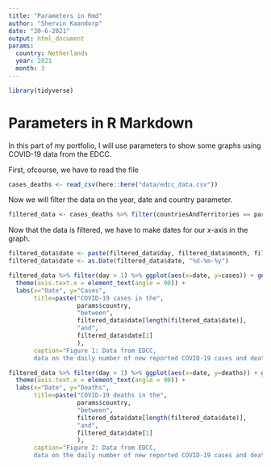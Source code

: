```yaml
---
title: "Parameters in Rmd"
author: "Shervin Kaandorp"
date: "20-6-2021"
output: html_document
params:
  country: Netherlands
  year: 2021
  month: 3
---
```


```r
library(tidyverse)
```

# Parameters in R Markdown

In this part of my portfolio, I will use parameters to show some graphs using COVID-19 data from the EDCC.

First, ofcourse, we have to read the file
```r
cases_deaths <- read_csv(here::here("data/edcc_data.csv"))
```

Now we will filter the data on the year, date and country parameter.

```r
filtered_data <- cases_deaths %>% filter(countriesAndTerritories == params$country, year == params$year, month == params$month)
```

Now that the data is filtered, we have to make dates for our x-axis in the graph.

```r
filtered_data$date <- paste(filtered_data$day, filtered_data$month, filtered_data$year, sep="-")
filtered_data$date <- as.Date(filtered_data$date, "%d-%m-%y")
```

```r
filtered_data %>% filter(day > 1) %>% ggplot(aes(x=date, y=cases)) + geom_line() + geom_point() + 
  theme(axis.text.x = element_text(angle = 90)) +
  labs(x="Date", y="Cases",
       title=paste("COVID-19 cases in the", 
                   params$country,
                   "between",
                   filtered_data$date[length(filtered_data$date)],
                   "and",
                   filtered_data$date[1] 
                   ),
       caption="Figure 1: Data from EDCC, 
       data on the daily number of new reported COVID-19 cases and deaths by EU/EEA country")
```

```r
filtered_data %>% filter(day > 1) %>% ggplot(aes(x=date, y=deaths)) + geom_line() + geom_point() + 
  theme(axis.text.x = element_text(angle = 90)) +
  labs(x="Date", y="Deaths",
       title=paste("COVID-19 deaths in the", 
                   params$country,
                   "between",
                   filtered_data$date[length(filtered_data$date)],
                   "and",
                   filtered_data$date[1] 
                   ),
       caption="Figure 2: Data from EDCC, 
       data on the daily number of new reported COVID-19 cases and deaths by EU/EEA country")
```